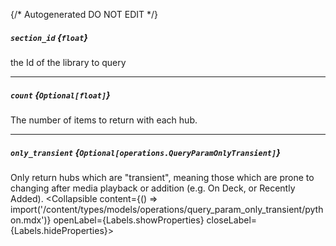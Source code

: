 {/* Autogenerated DO NOT EDIT  */}

##### `section_id` *{`float`}*
the Id of the library to query

---
##### `count` *{`Optional[float]`}*
The number of items to return with each hub.

---
##### `only_transient` *{`Optional[operations.QueryParamOnlyTransient]`}*
Only return hubs which are "transient", meaning those which are prone to changing after media playback or addition (e.g. On Deck, or Recently Added).
<Collapsible content={() => import('/content/types/models/operations/query_param_only_transient/python.mdx')} openLabel={Labels.showProperties} closeLabel={Labels.hideProperties}>
</Collapsible>


